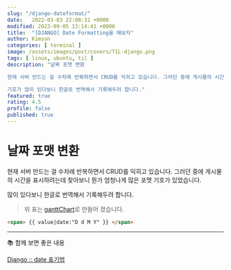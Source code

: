 ```yaml
---
slug: "/django-dateformat/"
date:   2022-03-03 22:08:31 +0000
modified: 2023-09-05 13:14:41 +0000
title:  "[DJANGO] Date Formatting을 해보자"
author: Kimson
categories: [ terminal ]
image: /assets/images/post/covers/TIL-django.png
tags: [ linux, ubuntu, til ]
description: "날짜 포맷 변환

현재 서버 만드는 걸 수차례 반복하면서 CRUD를 익히고 있습니다. 그러던 중에 게시물의 시간을 표시하려는데 찾아보니 뭔가 엄청나게 많은 포멧 기호가 있었습니다.

기호가 많이 있다보니 한글로 번역해서 기록해두려 합니다."
featured: true
rating: 4.5
profile: false
published: true
---
```


# 날짜 포맷 변환

현재 서버 만드는 걸 수차례 반복하면서 CRUD를 익히고 있습니다. 그러던 중에 게시물의 시간을 표시하려는데 찾아보니 뭔가 엄청나게 많은 포멧 기호가 있었습니다.

많이 있다보니 한글로 번역해서 기록해두려 합니다.

> 위 표는 [ganttChart](https://kkn1125.github.io/ganttChart/)로 만들어 졌습니다.

```html
<span> {{ value|date:"D d M Y" }} </span>
```

---

📚 함께 보면 좋은 내용

[Django :: date 표기법](https://docs.djangoproject.com/en/dev/ref/templates/builtins/#std:templatefilter-date)

